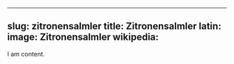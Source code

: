 
---
slug: zitronensalmler
title: Zitronensalmler
latin:
image: Zitronensalmler
wikipedia: 
---

I am content.
